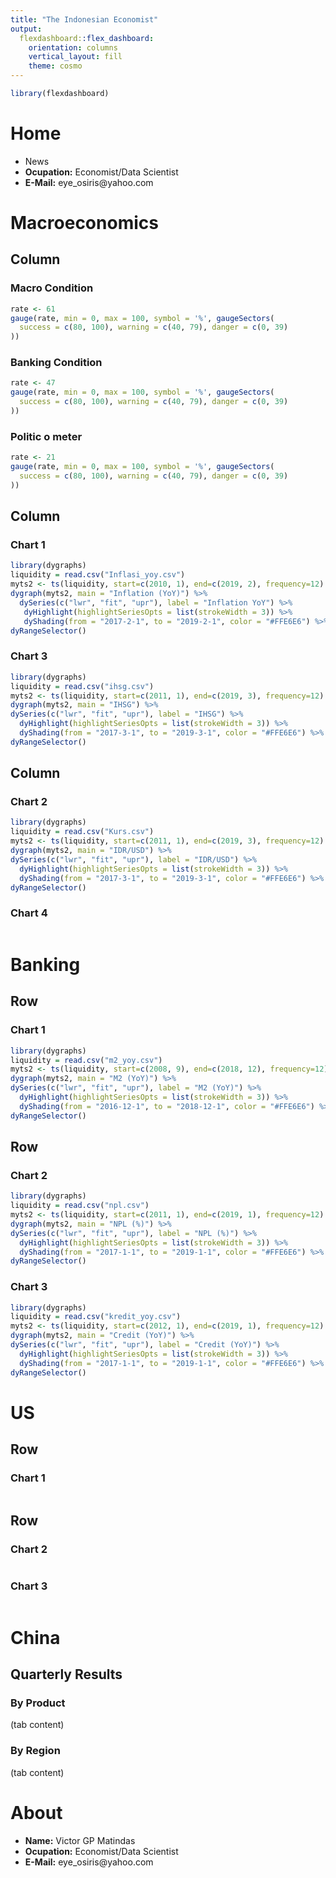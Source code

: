 ```yaml
---
title: "The Indonesian Economist"
output: 
  flexdashboard::flex_dashboard:
    orientation: columns
    vertical_layout: fill
    theme: cosmo
---
```


```r
library(flexdashboard)
```


Home {data-orientation=rows}
=====================================


- News
- __Ocupation:__ Economist/Data Scientist
- __E-Mail:__ eye_osiris@yahoo.com


Macroeconomics
=====================================  

Column {data-width=100}
-------------------------------------


### Macro Condition
```r
rate <- 61
gauge(rate, min = 0, max = 100, symbol = '%', gaugeSectors(
  success = c(80, 100), warning = c(40, 79), danger = c(0, 39)
))
```

### Banking Condition
```r
rate <- 47
gauge(rate, min = 0, max = 100, symbol = '%', gaugeSectors(
  success = c(80, 100), warning = c(40, 79), danger = c(0, 39)
))
```

### Politic o meter
```r
rate <- 21
gauge(rate, min = 0, max = 100, symbol = '%', gaugeSectors(
  success = c(80, 100), warning = c(40, 79), danger = c(0, 39)
))
```



Column {data-width=200}
-------------------------------------
   
### Chart 1

```r
library(dygraphs)
liquidity = read.csv("Inflasi_yoy.csv")
myts2 <- ts(liquidity, start=c(2010, 1), end=c(2019, 2), frequency=12)
dygraph(myts2, main = "Inflation (YoY)") %>%
  dySeries(c("lwr", "fit", "upr"), label = "Inflation YoY") %>%
   dyHighlight(highlightSeriesOpts = list(strokeWidth = 3)) %>%
   dyShading(from = "2017-2-1", to = "2019-2-1", color = "#FFE6E6") %>%
dyRangeSelector()
```
 
### Chart 3
    
```r
library(dygraphs)
liquidity = read.csv("ihsg.csv")
myts2 <- ts(liquidity, start=c(2011, 1), end=c(2019, 3), frequency=12)
dygraph(myts2, main = "IHSG") %>%
dySeries(c("lwr", "fit", "upr"), label = "IHSG") %>%
  dyHighlight(highlightSeriesOpts = list(strokeWidth = 3)) %>%
  dyShading(from = "2017-3-1", to = "2019-3-1", color = "#FFE6E6") %>%
dyRangeSelector()
```

Column {data-width=200}
-------------------------------------
   
### Chart 2

```r
library(dygraphs)
liquidity = read.csv("Kurs.csv")
myts2 <- ts(liquidity, start=c(2011, 1), end=c(2019, 3), frequency=12)
dygraph(myts2, main = "IDR/USD") %>%
dySeries(c("lwr", "fit", "upr"), label = "IDR/USD") %>%
  dyHighlight(highlightSeriesOpts = list(strokeWidth = 3)) %>%
  dyShading(from = "2017-3-1", to = "2019-3-1", color = "#FFE6E6") %>%
dyRangeSelector()
```
 
### Chart 4
    
```r
```

Banking {data-orientation=rows}
=====================================     
   
Row {data-height=600}
-------------------------------------

### Chart 1

```r
library(dygraphs)
liquidity = read.csv("m2_yoy.csv")
myts2 <- ts(liquidity, start=c(2008, 9), end=c(2018, 12), frequency=12)
dygraph(myts2, main = "M2 (YoY)") %>%
dySeries(c("lwr", "fit", "upr"), label = "M2 (YoY)") %>%
  dyHighlight(highlightSeriesOpts = list(strokeWidth = 3)) %>%
  dyShading(from = "2016-12-1", to = "2018-12-1", color = "#FFE6E6") %>%
dyRangeSelector()
```

Row {data-height=400}
-------------------------------------
   
### Chart 2

```r
library(dygraphs)
liquidity = read.csv("npl.csv")
myts2 <- ts(liquidity, start=c(2011, 1), end=c(2019, 1), frequency=12)
dygraph(myts2, main = "NPL (%)") %>%
dySeries(c("lwr", "fit", "upr"), label = "NPL (%)") %>%
  dyHighlight(highlightSeriesOpts = list(strokeWidth = 3)) %>%
  dyShading(from = "2017-1-1", to = "2019-1-1", color = "#FFE6E6") %>%
dyRangeSelector()
```   
    
### Chart 3

```r
library(dygraphs)
liquidity = read.csv("kredit_yoy.csv")
myts2 <- ts(liquidity, start=c(2012, 1), end=c(2019, 1), frequency=12)
dygraph(myts2, main = "Credit (YoY)") %>%
dySeries(c("lwr", "fit", "upr"), label = "Credit (YoY)") %>%
  dyHighlight(highlightSeriesOpts = list(strokeWidth = 3)) %>%
  dyShading(from = "2017-1-1", to = "2019-1-1", color = "#FFE6E6") %>%
dyRangeSelector()
```

US {data-orientation=rows}
=====================================     
   
Row {data-height=600}
-------------------------------------

### Chart 1

```r
```

Row {data-height=400}
-------------------------------------
   
### Chart 2

```r
```   
    
### Chart 3

```r
```

China {data-orientation=rows}
=====================================     
   
## Quarterly Results {.tabset}

### By Product

(tab content)

### By Region

(tab content)

About {data-orientation=rows}
=====================================

- __Name:__ Victor GP Matindas
- __Ocupation:__ Economist/Data Scientist
- __E-Mail:__ eye_osiris@yahoo.com 